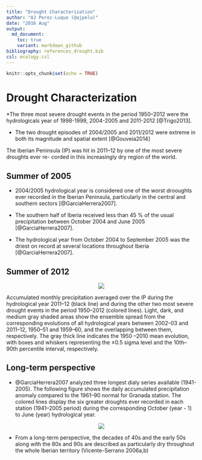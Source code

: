 ```yaml
---
title: "Drought Characterization"
author: "AJ Perez-Luque (@ajpelu)"
date: "2016 Aug"
output:  
  md_document:
    toc: true
    variant: markdown_github
bibliography: references_drought.bib
csl: ecology.csl
---
```


```r
knitr::opts_chunk$set(echo = TRUE)
```

# Drought Characterization 
*The three most severe drought events in the period 1950–2012 were the hydrologicals year of 1998-1999, 2004-2005 and 2011-2012 [@Trigo2013].

* The two drought episodes of 2004/2005 and 2011/2012 were extreme in both its magnitude and spatial extent [@Gouveia2014] 


The Iberian Peninsula (IP) was hit in 2011–12 by one of the most severe droughts ever re- corded in this increasingly dry region of the world.

## Summer of 2005 

* 2004/2005 hydrological year is considered one of the worst drooughts ever recorded in the Iberian Peninsula, particularly in the central and southern sectors [@GarciaHerrera2007].

* The southern half of Iberia received less than 45 % of the usual precipitation between October 2004 and June 2005 [@GarciaHerrera2007].

* The hydrological year from October 2004 to September 2005 was the driest on record at several locations throughout Iberia [@GarciaHerrera2007].

## Summer of 2012

<center>![](/man/images/trigo_2012.jpg)</center>

Accumulated monthly precipitation averaged over the IP during the hydrological year 2011–12 (black line) and during the other two most severe drought events in the period 1950–2012 (colored lines). Light, dark, and medium gray shaded areas show the ensemble spread from the corresponding evolutions of all hydrological years between 2002–03 and 2011–12, 1950–51 and 1959–60, and the overlapping between them, respectively. The gray thick line indicates the 1950 –2010 mean evolution, with boxes and whiskers representing the ±0.5 sigma level and the 10th–90th percentile interval, respectively.




## Long-term perspective 

* @GarciaHerrera2007 analyzed three longest dialy series available (1941-2005). 
The following figure shows the daily accumulated precipitation anomaly compared to the 1961–90 normal for Granada station. The colored lines display the six greater droughts ever recorded in each station (1941–2005 period) during the corresponding October (year - 1) to June (year) hydrological year. 

<center>![](/man/images/garcia_herrera_granada_zoom.jpg)</center>

* From a long-term perspective, the decades of 40s and the early 50s along with the 80s and 90s are described as particularly dry throughout the whole Iberian territory (Vicente-Serrano 2006a,b)

